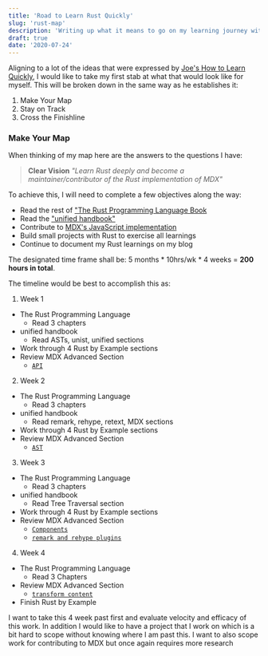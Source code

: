 ```yaml
---
title: 'Road to Learn Rust Quickly'
slug: 'rust-map'
description: 'Writing up what it means to go on my learning journey with Rust.'
draft: true
date: '2020-07-24'
---
```


Aligning to a lot of the ideas that were expressed by <a href="https://joeprevite.com/learn-quickly">Joe's How to Learn Quickly</a>, I would like to take my first stab at what that would look like for myself. This will be broken down in the same way as he establishes it:

1. Make Your Map
2. Stay on Track
3. Cross the Finishline


### Make Your Map

When thinking of my map here are the answers to the questions I have:

> **Clear Vision**
> _"Learn Rust deeply and become a maintainer/contributor of the Rust implementation of MDX"_

To achieve this, I will need to complete a few objectives along the way:

* Read the rest of ["The Rust Programming Language Book](https://doc.rust-lang.org/book/)
* Read the ["unified handbook"](https://github.com/unifiedjs/handbook)
* Contribute to [MDX's JavaScript implementation](https://github.com/mdx-js/mdx)
* Build small projects with Rust to exercise all learnings
* Continue to document my Rust learnings on my blog

The designated time frame shall be: 5 months * 10hrs/wk * 4 weeks = **200 hours in total**.

The timeline would be best to accomplish this as:

1. Week 1
  - The Rust Programming Language
    - Read 3 chapters
  - unified handbook
    - Read ASTs, unist, unified sections
  - Work through 4 Rust by Example sections
  - Review MDX Advanced Section
    - [`API`](https://mdxjs.com/advanced/api)
2. Week 2
  - The Rust Programming Language
    - Read 3 chapters
  - unified handbook
    - Read remark, rehype, retext, MDX sections
  - Work through 4 Rust by Example sections
  - Review MDX Advanced Section
    - [`AST`](https://mdxjs.com/advanced/ast)
3. Week 3
  - The Rust Programming Language
    - Read 3 chapters
  - unified handbook
    - Read Tree Traversal section
  - Work through 4 Rust by Example sections
  - Review MDX Advanced Section
    - [`Components`](https://mdxjs.com/advanced/components)
    - [`remark and rehype plugins`](https://mdxjs.com/advanced/plugins)
4. Week 4
  - The Rust Programming Language
    - Read 3 Chapters
  - Review MDX Advanced Section
    - [`transform content`](https://mdxjs.com/advanced/transform-content)
  - Finish Rust by Example

I want to take this 4 week past first and evaluate velocity and efficacy of this work.
In addition I would like to have a project that I work on which is a bit hard to scope
without knowing where I am past this. I want to also scope work for contributing to MDX
but once again requires more research